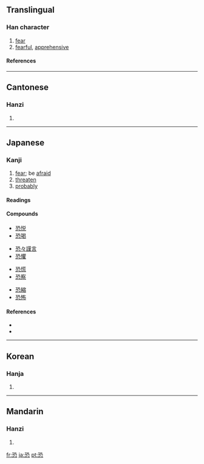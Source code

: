 ==Translingual==
===Han character===
{{Han char|rn=61|rad=心|as=06|sn=10|four=1733<sub>1</sub>|canj=一弓心 (MNP), X一弓心 (XMNP)}}
# [[fear]]
# [[fearful]], [[apprehensive]]
====References====
{{Han ref|kx=0384.080|dkj=10552|dj=0714.250|hdz=42289.080|uh=6050|ud=24656|bh=AEA3|bd=44707}}
----
==Cantonese==
===Hanzi===
{{yue-hanzi|jyut=hung2|y=húng}}
# {{defn|Cantonese}}
----
==Japanese==
===Kanji===
{{ja-kanji|grade=c|rs=心06}}
# [[fear]]; be [[afraid]]
# [[threaten]]
# [[probably]]
====Readings====
{{ja-readings|kanon=[[きょう]] (kyō)|goon=[[く]] (ku)|kun=[[おそれる]] (osoreru), [[おそろしい]] (osoroshii), [[おそれ]] (osore)}}
====Compounds====
{{top4}}
*[[恐悦]]
*[[恐喝]]
{{mid4}}
*[[恐々謹言]]
*[[恐懼]]
{{mid4}}
*[[恐慌]]
*[[恐察]]
{{mid4}}
*[[恐縮]]
*[[恐怖]]
{{bottom}}
====References====
*{{S-JIS|8BB0}}
*{{JIS|3632}}
----

==Korean==
===Hanja===
{{ko-hanja|hangeul=[[공]]|eumhun=|rv=gong|mr=kong|y=kong}}
# {{defn|Korean}}
----
==Mandarin==
===Hanzi===
{{cmn-hanzi|pin=[[kǒng]] ([[kong3]])|wg=k'ung<sup>3</sup>}}
# {{defn|Mandarin}}

[[fr:恐]]
[[ja:恐]]
[[pt:恐]]